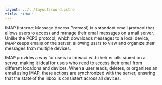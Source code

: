 ```yaml
---
layout: ../../layouts/word.astro
title: "IMAP"
---
```

IMAP (Internet Message Access Protocol) is a standard email protocol that allows users to access and manage their email messages on a mail server. Unlike the POP3 protocol, which downloads messages to a local device, IMAP keeps emails on the server, allowing users to view and organize their messages from multiple devices.

IMAP provides a way for users to interact with their emails stored on a server, making it ideal for users who need to access their email from different locations and devices. When a user reads, deletes, or organizes an email using IMAP, these actions are synchronized with the server, ensuring that the state of the inbox is consistent across all devices.